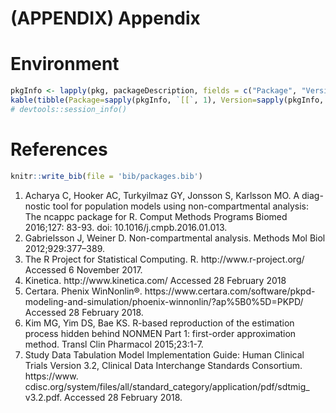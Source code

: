 # (APPENDIX) Appendix {-}

# Environment

```r
pkgInfo <- lapply(pkg, packageDescription, fields = c("Package", "Version"))
kable(tibble(Package=sapply(pkgInfo, `[[`, 1), Version=sapply(pkgInfo, `[[`, 2)), booktabs = TRUE)
# devtools::session_info()
```

# References

```r
knitr::write_bib(file = 'bib/packages.bib')
```

1. Acharya C, Hooker AC, Turkyilmaz GY, Jonsson S, Karlsson MO. A diag-
nostic tool for population models using non-compartmental analysis: The
ncappc package for R. Comput Methods Programs Biomed 2016;127:
83-93. doi: 10.1016/j.cmpb.2016.01.013.
2. Gabrielsson J, Weiner D. Non-compartmental analysis. Methods Mol Biol
2012;929:377–389.
3. The R Project for Statistical Computing. R. http://www.r-project.org/
Accessed 6 November 2017.
4. Kinetica. http://www.kinetica.com/ Accessed 28 February 2018
5. Certara. Phenix WinNonlin®. https://www.certara.com/software/pkpd-
modeling-and-simulation/phoenix-winnonlin/?ap%5B0%5D=PKPD/
Accessed 28 February 2018.
6. Kim MG, Yim DS, Bae KS. R-based reproduction of the estimation process
hidden behind NONMEN Part 1: first-order approximation method. Transl
Clin Pharmacol 2015;23:1-7.
7. Study Data Tabulation Model Implementation Guide: Human Clinical Trials
Version 3.2, Clinical Data Interchange Standards Consortium. https://www.
cdisc.org/system/files/all/standard_category/application/pdf/sdtmig_
v3.2.pdf. Accessed 28 February 2018.

